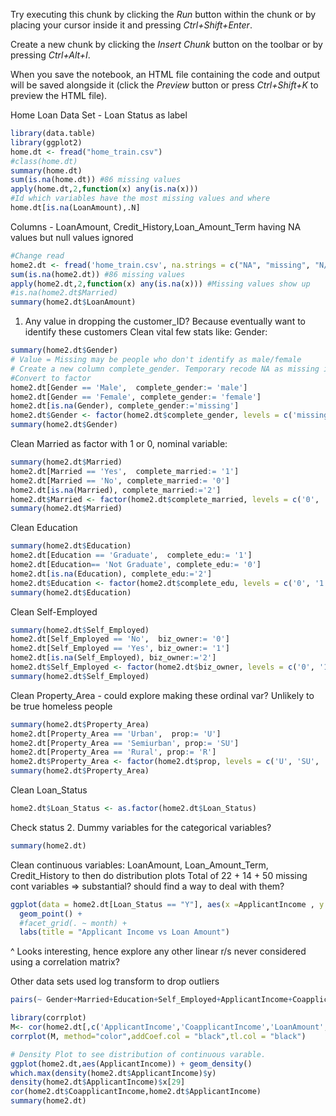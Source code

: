 Try executing this chunk by clicking the *Run* button within the chunk or by placing your cursor inside it and pressing *Ctrl+Shift+Enter*. 

Create a new chunk by clicking the *Insert Chunk* button on the toolbar or by pressing *Ctrl+Alt+I*.

When you save the notebook, an HTML file containing the code and output will be saved alongside it (click the *Preview* button or press *Ctrl+Shift+K* to preview the HTML file).

Home Loan Data Set - Loan Status as label


```r
library(data.table)
library(ggplot2)
home.dt <- fread("home_train.csv")
#class(home.dt)
summary(home.dt)
sum(is.na(home.dt)) #86 missing values
apply(home.dt,2,function(x) any(is.na(x)))
#Id which variables have the most missing values and where
home.dt[is.na(LoanAmount),.N]

```

Columns - LoanAmount, Credit_History,Loan_Amount_Term having NA values but null values ignored

```r
#Change read 
home2.dt <- fread('home_train.csv', na.strings = c("NA", "missing", "N/A", -99, "", "m", "M", "na", "."))
sum(is.na(home2.dt)) #86 missing values
apply(home2.dt,2,function(x) any(is.na(x))) #Missing values show up
#is.na(home2.dt$Married)
summary(home2.dt$LoanAmount)
```
1. Any value in dropping the customer_ID? Because eventually want to identify these customers 
Clean vital few stats like: Gender: 
```r
summary(home2.dt$Gender)
# Value = Missing may be people who don't identify as male/female
# Create a new column complete_gender. Temporary recode NA as missing in complete_gender column.
#Convert to factor
home2.dt[Gender == 'Male',  complete_gender:= 'male']
home2.dt[Gender == 'Female', complete_gender:= 'female']
home2.dt[is.na(Gender), complete_gender:='missing']
home2.dt$Gender <- factor(home2.dt$complete_gender, levels = c('missing', 'male', 'female')) #encode as a factor
summary(home2.dt$Gender)
```
Clean Married as factor with 1 or 0, nominal variable:
```r
summary(home2.dt$Married)
home2.dt[Married == 'Yes',  complete_married:= '1']
home2.dt[Married == 'No', complete_married:= '0']
home2.dt[is.na(Married), complete_married:='2']
home2.dt$Married <- factor(home2.dt$complete_married, levels = c('0', '1', '2'))
summary(home2.dt$Married)
```
Clean Education
```r
summary(home2.dt$Education)
home2.dt[Education == 'Graduate',  complete_edu:= '1']
home2.dt[Education== 'Not Graduate', complete_edu:= '0']
home2.dt[is.na(Education), complete_edu:='2']
home2.dt$Education <- factor(home2.dt$complete_edu, levels = c('0', '1', '2'))
summary(home2.dt$Education)
```
Clean Self-Employed
```r
summary(home2.dt$Self_Employed)
home2.dt[Self_Employed == 'No',  biz_owner:= '0']
home2.dt[Self_Employed == 'Yes', biz_owner:= '1']
home2.dt[is.na(Self_Employed), biz_owner:='2']
home2.dt$Self_Employed <- factor(home2.dt$biz_owner, levels = c('0', '1', '2'))
summary(home2.dt$Self_Employed)
```
Clean Property_Area - could explore making these ordinal var? Unlikely to be true homeless people
```r
summary(home2.dt$Property_Area)
home2.dt[Property_Area == 'Urban',  prop:= 'U']
home2.dt[Property_Area == 'Semiurban', prop:= 'SU']
home2.dt[Property_Area == 'Rural', prop:= 'R']
home2.dt$Property_Area <- factor(home2.dt$prop, levels = c('U', 'SU', 'R','M'))
summary(home2.dt$Property_Area)
```
Clean Loan_Status 

```r
home2.dt$Loan_Status <- as.factor(home2.dt$Loan_Status)
```

Check status
2. Dummy variables for the categorical variables? 
```r
summary(home2.dt)
```

Clean continuous variables: LoanAmount, Loan_Amount_Term, Credit_History to then do distribution plots
Total of 22 + 14 + 50 missing cont variables => substantial? should find a way to deal with them? 

```r
ggplot(data = home2.dt[Loan_Status == "Y"], aes(x =ApplicantIncome , y = LoanAmount)) +
  geom_point() +
  #facet_grid(. ~ month) +
  labs(title = "Applicant Income vs Loan Amount")
```
^ Looks interesting, hence explore any other linear r/s never considered using a correlation matrix? 

Other data sets used log transform to drop outliers 

```r
pairs(~ Gender+Married+Education+Self_Employed+ApplicantIncome+CoapplicantIncome+LoanAmount+Loan_Amount_Term+Credit_History+Property_Area, panel=panel.smooth, data = home2.dt)

```
```r
library(corrplot)
M<- cor(home2.dt[,c('ApplicantIncome','CoapplicantIncome','LoanAmount','Loan_Amount_Term')],use='complete.obs')
corrplot(M, method="color",addCoef.col = "black",tl.col = "black")
```


```r
# Density Plot to see distribution of continuous varable.
ggplot(home2.dt,aes(ApplicantIncome)) + geom_density()
which.max(density(home2.dt$ApplicantIncome)$y)
density(home2.dt$ApplicantIncome)$x[29]
cor(home2.dt$CoapplicantIncome,home2.dt$ApplicantIncome)
summary(home2.dt)
```

